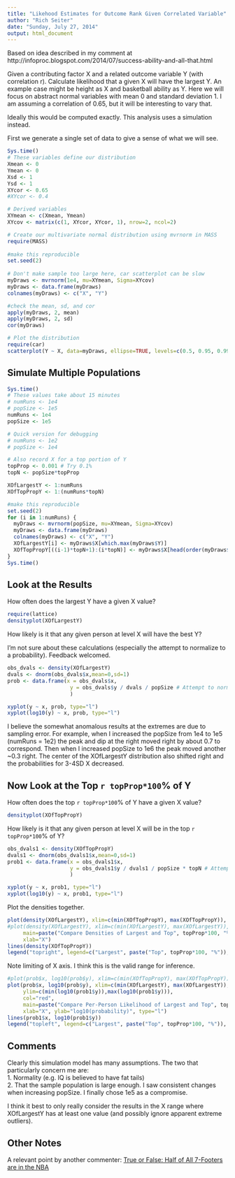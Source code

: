 ```yaml
---
title: "Likehood Estimates for Outcome Rank Given Correlated Variable"
author: "Rich Seiter"
date: "Sunday, July 27, 2014"
output: html_document
---
```


Based on idea described in my comment at http://infoproc.blogspot.com/2014/07/success-ability-and-all-that.html

Given a contributing factor X and a related outcome variable Y (with correlation r).  Calculate likelihood that a given X will have the largest Y.  An example case might be height as X and basketball ability as Y.  Here we will focus on abstract normal variables with mean 0 and standard deviation 1.  I am assuming a correlation of 0.65, but it will be interesting to vary that.

Ideally this would be computed exactly.  This analysis uses a simulation instead.

First we generate a single set of data to give a sense of what we will see.

```r
Sys.time()
# These variables define our distribution
Xmean <- 0
Ymean <- 0
Xsd <- 1
Ysd <- 1
XYcor <- 0.65
#XYcor <- 0.4

# Derived variables
XYmean <- c(Xmean, Ymean)
XYcov <- matrix(c(1, XYcor, XYcor, 1), nrow=2, ncol=2)

# Create our multivariate normal distribution using mvrnorm in MASS
require(MASS)
 
#make this reproducible
set.seed(2)
 
# Don't make sample too large here, car scatterplot can be slow
myDraws <- mvrnorm(1e4, mu=XYmean, Sigma=XYcov)
myDraws <- data.frame(myDraws)
colnames(myDraws) <- c("X", "Y")

#check the mean, sd, and cor
apply(myDraws, 2, mean)
apply(myDraws, 2, sd)
cor(myDraws)

# Plot the distribution
require(car)
scatterplot(Y ~ X, data=myDraws, ellipse=TRUE, levels=c(0.5, 0.95, 0.99, 0.999, 0.9999))
```

Simulate Multiple Populations
-----------------------------

```r
Sys.time()
# These values take about 15 minutes
# numRuns <- 1e4
# popSize <- 1e5
numRuns <- 1e4
popSize <- 1e5

# Quick version for debugging
# numRuns <- 1e2
# popSize <- 1e4

# Also record X for a top portion of Y
topProp <- 0.001 # Try 0.1%
topN <- popSize*topProp

XOfLargestY <- 1:numRuns
XOfTopPropY <- 1:(numRuns*topN)

#make this reproducible
set.seed(2)
for (i in 1:numRuns) {
  myDraws <- mvrnorm(popSize, mu=XYmean, Sigma=XYcov)
  myDraws <- data.frame(myDraws)
  colnames(myDraws) <- c("X", "Y")
  XOfLargestY[i] <- myDraws$X[which.max(myDraws$Y)]
  XOfTopPropY[((i-1)*topN+1):(i*topN)] <- myDraws$X[head(order(myDraws$Y, decreasing=TRUE), n=topN)]
}
Sys.time()
```

Look at the Results
-------------------

How often does the largest Y have a given X value?

```r
require(lattice)
densityplot(XOfLargestY)
```

How likely is it that any given person at level X will have the best Y?

I'm not sure about these calculations (especially the attempt to normalize to a probability).  Feedback welcomed.

```r
obs_dvals <- density(XOfLargestY)
dvals <- dnorm(obs_dvals$x,mean=0,sd=1)
prob <- data.frame(x = obs_dvals$x,
                    y = obs_dvals$y / dvals / popSize # Attempt to normalize this to prob.
                    )

xyplot(y ~ x, prob, type="l")
xyplot(log10(y) ~ x, prob, type="l")
```

I believe the somewhat anomalous results at the extremes are due to sampling error.  For example, when I increased the popSize from 1e4 to 1e5 (numRuns = 1e2) the peak and dip at the right moved right by about 0.7 to correspond.  Then when I increased popSize to 1e6 the peak moved another ~0.3 right.  The center of the XOfLargestY distribution also shifted right and the probabilities for 3-4SD X decreased.

Now Look at the Top `r topProp*100`% of Y
-----------------------------------------

How often does the top `r topProp*100`% of Y have a given X value?

```r
densityplot(XOfTopPropY)
```

How likely is it that any given person at level X will be in the top `r topProp*100`% of Y?

```r
obs_dvals1 <- density(XOfTopPropY)
dvals1 <- dnorm(obs_dvals1$x,mean=0,sd=1)
prob1 <- data.frame(x = obs_dvals1$x,
                    y = obs_dvals1$y / dvals1 / popSize * topN # Attempt to normalize this to prob.
                    )

xyplot(y ~ x, prob1, type="l")
xyplot(log10(y) ~ x, prob1, type="l")
```

Plot the densities together.

```r
plot(density(XOfLargestY), xlim=c(min(XOfTopPropY), max(XOfTopPropY)), col="red",
#plot(density(XOfLargestY), xlim=c(min(XOfLargestY), max(XOfLargestY)), col="red",
     main=paste("Compare Densities of Largest and Top", topProp*100, "% of Y"),
     xlab="X")
lines(density(XOfTopPropY))
legend("topright", legend=c("Largest", paste("Top", topProp*100, "%")), lty=1, col=c("red", "black"))
```

Note limiting of X axis.  I think this is the valid range for inference.

```r
#plot(prob$x, log10(prob$y), xlim=c(min(XOfTopPropY), max(XOfTopPropY)),
plot(prob$x, log10(prob$y), xlim=c(min(XOfLargestY), max(XOfLargestY)),
     ylim=c(min(log10(prob1$y)),max(log10(prob1$y))),
     col="red",
     main=paste("Compare Per-Person Likelihood of Largest and Top", topProp*100, "% of Y"),
     xlab="X", ylab="log10(probability)", type="l")
lines(prob1$x, log10(prob1$y))
legend("topleft", legend=c("Largest", paste("Top", topProp*100, "%")), lty=1, col=c("red", "black"))
```

Comments
--------

Clearly this simulation model has many assumptions.  The two that particularly concern me are:  
1. Normality (e.g. IQ is believed to have fat tails)  
2. That the sample population is large enough.  I saw consistent changes when increasing popSize.  I finally chose 1e5 as a compromise.

I think it best to only really consider the results in the X range where XOfLargestY has at least one value (and possibly ignore apparent extreme outliers).


Other Notes
-----------

A relevant point by another commenter: [True or False: Half of All 7-Footers are in the NBA](http://www.truthaboutit.net/2012/05/true-or-false-half-of-all-7-footers-are-in-the-nba.html)